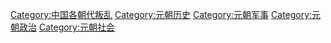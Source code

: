 [[Category:中国各朝代叛乱|Category:中国各朝代叛乱]]
[[Category:元朝历史|Category:元朝历史]]
[[Category:元朝军事|Category:元朝军事]]
[[Category:元朝政治|Category:元朝政治]]
[[Category:元朝社会|Category:元朝社会]]